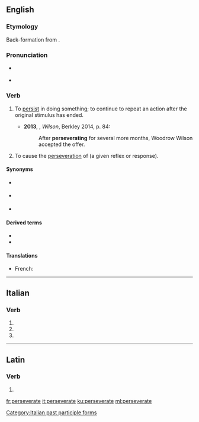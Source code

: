 ==English==

===Etymology===
Back-formation from {{m|en|perseveration}}.

===Pronunciation===
* {{a|UK}} {{IPA|/pəːˈsɛvəɹeɪt/|lang=en}}
* {{a|US}} {{IPA|/pɚˈsɛvəˌɹeɪt/|lang=en}}

===Verb===
{{en-verb|perseverat}}

# {{lb|en|instransitive|chiefly|psychology}} To [[persist]] in doing something; to continue to repeat an action after the original stimulus has ended.
#* '''2013''', {{w|A Scott Berg}}, ''Wilson'', Berkley 2014, p. 84:
#*: After '''perseverating''' for several more months, Woodrow Wilson accepted the offer.
# {{lb|en|transitive|psychology}} To cause the [[perseveration]] of (a given reflex or response).

====Synonyms====
* {{l|en|obsesses}} {{qualifier|excess attention or obsession}}
* {{l|en|keep on}} {{qualifier|to repeat}}
* {{l|en|harp}} {{qualifier|to repeat; verb}}

====Derived terms====
* {{l|en|perseveration}}
* {{l|en|perseveratory}}

====Translations====
{{trans-top|behaviour of exclusive and lasting obsession to a detail others consider minor}}
{{trans-mid}}
{{trans-bottom}}

{{trans-top|to repeat or continue a pattern}}
{{trans-mid}}
{{trans-bottom}}
{{checktrans-top}}
* French: {{t-check|fr|persévérer}}
{{trans-bottom}}

----

==Italian==

===Verb===
{{head|it|verb form}}

# {{inflection of|perseverare||2|p|pres|indc|lang=it}}
# {{inflection of|perseverare||2|p|impr|lang=it}}
# {{feminine plural of|perseverato|lang=it}}

[[Category:Italian past participle forms]]

----

==Latin==

===Verb===
{{la-verb-form|persevērāte}}

# {{inflection of|persevērō||2|p|pres|actv|impr|lang=la}}

[[fr:perseverate]]
[[it:perseverate]]
[[ku:perseverate]]
[[ml:perseverate]]